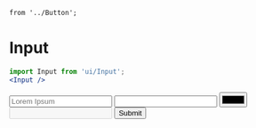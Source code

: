 	from '../Button';

<Meta
	title="Form/Input"
	component={Input}
/>

# Input

```jsx
import Input from 'ui/Input';
<Input />
```

<Canvas>
	<Story name="Input">
		<Form onSubmit={console.log}>
			<Input placeholder="Lorem Ipsum" />
			<Input
				type="numeric"
				prefix="£"
				suffix="%"
			/>
			<Input type="color" />
			<Input disabled />
			<Button>Submit</Button>
		</Form>
	</Story>
</Canvas>

<ArgsTable of={Input} />
